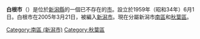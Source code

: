 {{日本都市 (廢除)
| 自治體名 = 白根市
| 日文原名 = 白根市
| 平假名 = しろねし
| 羅馬字拼音 = Shirone-shi
| 市章 = [[File:Shirone_Niigata_chapter.png|80px]]
| 地圖 = 
| 廢除時間 = 2005年3月21日
| 廢除理由 = 編入合併
| 廢除時處置 = '''白根市'''及其他11市町村 → [[新潟市|新潟市]]
| 現在市 = [[新潟市|新潟市]]
| 都道府縣 =新潟縣
| 支廳 = 
| 編號 = 15220-0
| 自治體 = [[新潟市|新潟市]]、[[新津市|新津市]]、[[中蒲原郡|中蒲原郡]][[小須戶町|小須戶町]]<br>[[南蒲原郡|南蒲原郡]][[田上町|田上町]]、[[加茂市|加茂市]]、[[三条市|三条市]]<br>[[燕市|燕市]]、[[西蒲原郡|西蒲原郡]][[中之口村|中之口村]]<br>西蒲原郡[[月潟村|月潟村]]、西蒲原郡[[味方村|味方村]]
| 面積 = 77.06
| 邊界未定 = 
| 人口 = 40,522
| 人口密度 = 
| 統計時間 =  
| 經度 = 
| 緯度 = 
| 樹 = 
| 花 = 郁金香
| 鳥 = 
| 其他象徵物 = 
| 其他象徵 =
| 郵遞區號 = 950-1292
| 所在地 =白根市白根1235
| 電話號碼 = 025-373-2111
| 外部連結 = 
| 註記 = 
|}}
'''白根市'''（{{jpn|j=白根市|hg=しろねし|rm=Shirone shi|f=y}}）是位於[[新潟縣|新潟縣]]的一個已不存在的[[市|市]]。設立於1959年（昭和34年）6月1日。白根市在2005年3月21日，被編入[[新潟市|新潟市]]。現在分屬新潟市[[南區_(新潟市)|南區]]和[[秋葉區|秋葉區]]。

{{新潟縣}}
{{Authority control}}
[[Category:南區_(新潟市)|Category:南區 (新潟市)]]
[[Category:秋葉區|Category:秋葉區]]